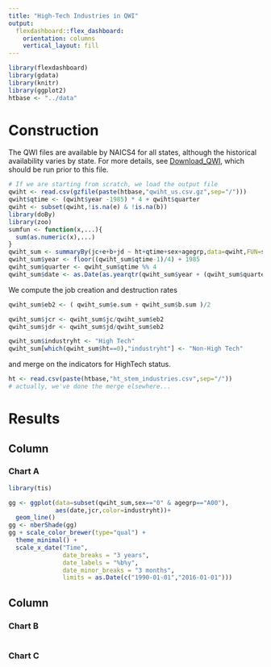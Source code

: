 ```yaml
---
title: "High-Tech Industries in QWI"
output: 
  flexdashboard::flex_dashboard:
    orientation: columns
    vertical_layout: fill
---
```


```r
library(flexdashboard)
library(gdata)
library(knitr)
library(ggplot2)
htbase <- "../data"
```
# Construction
The QWI files are available by NAICS4 for all states, although the historical availability varies by state. For more details, see [Download_QWI](Download_QWI.html), which should be run prior to this file.


```r
# If we are starting from scratch, we load the output file
qwiht <- read.csv(gzfile(paste(htbase,"qwiht_us.csv.gz",sep="/")))
qwiht$qtime <- (qwiht$year -1985) * 4 + qwiht$quarter
qwiht <- subset(qwiht,!is.na(e) & !is.na(b))
library(doBy)
library(zoo)
sumfun <- function(x,...){
  sum(as.numeric(x),...)
}
qwiht_sum <- summaryBy(jc+e+b+jd ~ ht+qtime+sex+agegrp,data=qwiht,FUN=sumfun,na.rm = TRUE)
qwiht_sum$year <- floor((qwiht_sum$qtime-1)/4) + 1985
qwiht_sum$quarter <- qwiht_sum$qtime %% 4
qwiht_sum$date <- as.Date(as.yearqtr(qwiht_sum$year + (qwiht_sum$quarter-1)/4))
```
We compute the job creation and destruction rates 
```r

qwiht_sum$eb2 <- ( qwiht_sum$e.sum + qwiht_sum$b.sum )/2

qwiht_sum$jcr <- qwiht_sum$jc/qwiht_sum$eb2
qwiht_sum$jdr <- qwiht_sum$jd/qwiht_sum$eb2

qwiht_sum$industryht <- "High Tech"
qwiht_sum[which(qwiht_sum$ht==0),"industryht"] <- "Non-High Tech"

```
and merge on the indicators for HighTech status.
```r
ht <- read.csv(paste(htbase,"ht_stem_industries.csv",sep="/"))
# actually, we've done the merge elsewhere...
```

# Results

Column {data-width=650}
-----------------------------------------------------------------------

### Chart A

```r
library(tis)

gg <- ggplot(data=subset(qwiht_sum,sex=="0" & agegrp=="A00"),
             aes(date,jcr,color=industryht))+
  geom_line()
gg <- nberShade(gg)
gg + scale_color_brewer(type="qual") + 
  theme_minimal() + 
  scale_x_date("Time", 
               date_breaks = "3 years", 
               date_labels = "%b%y", 
               date_minor_breaks = "3 months",
               limits = as.Date(c("1990-01-01","2016-01-01")))

```

Column {data-width=350}
-----------------------------------------------------------------------

### Chart B

```r

```

### Chart C

```r

```

